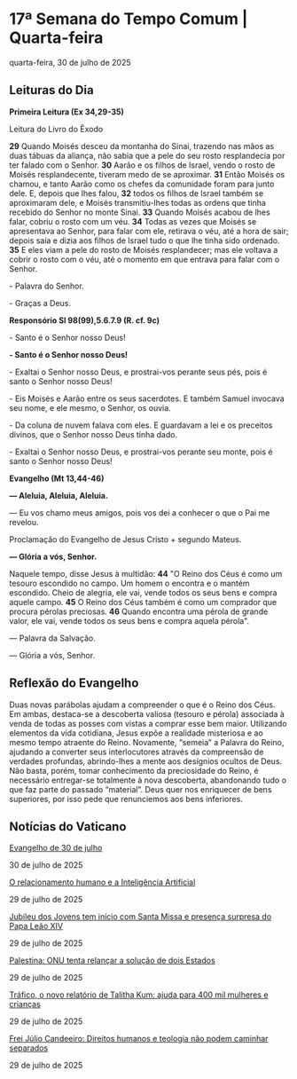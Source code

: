 
# 17ª Semana do Tempo Comum | Quarta-feira

quarta-feira, 30 de julho de 2025

## Leituras do Dia

**Primeira Leitura (Ex 34,29-35)**

Leitura do Livro do Êxodo

**29** Quando Moisés desceu da montanha do Sinai, trazendo nas mãos as duas tábuas da aliança, não sabia que a pele do seu rosto resplandecia por ter falado com o Senhor. **30** Aarão e os filhos de Israel, vendo o rosto de Moisés resplandecente, tiveram medo de se aproximar. **31** Então Moisés os chamou, e tanto Aarão como os chefes da comunidade foram para junto dele. E, depois que lhes falou, **32** todos os filhos de Israel também se aproximaram dele, e Moisés transmitiu-lhes todas as ordens que tinha recebido do Senhor no monte Sinai. **33** Quando Moisés acabou de lhes falar, cobriu o rosto com um véu. **34** Todas as vezes que Moisés se apresentava ao Senhor, para falar com ele, retirava o véu, até a hora de sair; depois saía e dizia aos filhos de Israel tudo o que lhe tinha sido ordenado. **35** E eles viam a pele do rosto de Moisés resplandecer; mas ele voltava a cobrir o rosto com o véu, até o momento em que entrava para falar com o Senhor.

\- Palavra do Senhor.

\- Graças a Deus.

**Responsório Sl 98(99),5.6.7.9 (R. cf. 9c)**

\- Santo é o Senhor nosso Deus!

**\- Santo é o Senhor nosso Deus!**

\- Exaltai o Senhor nosso Deus, e prostrai-vos perante seus pés, pois é santo o Senhor nosso Deus! 

\- Eis Moisés e Aarão entre os seus sacerdotes. E também Samuel invocava seu nome, e ele mesmo, o Senhor, os ouvia. 

\- Da coluna de nuvem falava com eles. E guardavam a lei e os preceitos divinos, que o Senhor nosso Deus tinha dado. 

\- Exaltai o Senhor nosso Deus, e prostrai-vos perante seu monte, pois é santo o Senhor nosso Deus! 

**Evangelho (Mt 13,44-46)**

**— Aleluia, Aleluia, Aleluia.**

— Eu vos chamo meus amigos, pois vos dei a conhecer o que o Pai me revelou.

Proclamação do Evangelho de Jesus Cristo + segundo Mateus.

 **— Glória a vós, Senhor.**

Naquele tempo, disse Jesus à multidão: **44** "O Reino dos Céus é como um tesouro escondido no campo. Um homem o encontra e o mantém escondido. Cheio de alegria, ele vai, vende todos os seus bens e compra aquele campo. **45** O Reino dos Céus também é como um comprador que procura pérolas preciosas. **46** Quando encontra uma pérola de grande valor, ele vai, vende todos os seus bens e compra aquela pérola".

 — Palavra da Salvação.

 — Glória a vós, Senhor.

## Reflexão do Evangelho

 Duas novas parábolas ajudam a compreender o que é o Reino dos Céus. Em ambas, destaca-se a descoberta valiosa (tesouro e pérola) associada à venda de todas as posses com vistas a comprar esse bem maior. Utilizando elementos da vida cotidiana, Jesus expõe a realidade misteriosa e ao mesmo tempo atraente do Reino. Novamente, “semeia” a Palavra do Reino, ajudando a converter seus interlocutores através da compreensão de verdades profundas, abrindo-lhes a mente aos desígnios ocultos de Deus. Não basta, porém, tomar conhecimento da preciosidade do Reino, é necessário entregar-se totalmente à nova descoberta, abandonando tudo o que faz parte do passado “material”. Deus quer nos enriquecer de bens superiores, por isso pede que renunciemos aos bens inferiores.

## Notícias do Vaticano

[Evangelho de 30 de julho](https://www.vaticannews.va/pt/igreja/news/2025-07/evangelho-30-julho-2025-dom-mario-spaki.html) 

30 de julho de 2025

[O relacionamento humano e a Inteligência Artificial](https://www.vaticannews.va/pt/mundo/news/2025-07/relacionamento-humano-inteligencia-artificial.html) 

29 de julho de 2025

[Jubileu dos Jovens tem início com Santa Missa e presença surpresa do Papa Leão XIV](https://www.vaticannews.va/pt/vaticano/news/2025-07/jubileu-dos-jovens-tem-inicio-com-santa-missa-na-praca-sao-pedro.html) 

29 de julho de 2025

[Palestina: ONU tenta relançar a solução de dois Estados](https://www.vaticannews.va/pt/mundo/news/2025-07/palestina-estado-onu-israel-estados-unidos.html) 

29 de julho de 2025

[Tráfico, o novo relatório de Talitha Kum: ajuda para 400 mil mulheres e crianças](https://www.vaticannews.va/pt/igreja/news/2025-07/trafico-novo-relatorio-talitha-kum-ajuda-400-mil-mulheres.html) 

29 de julho de 2025

[Frei Júlio Candeeiro: Direitos humanos e teologia não podem caminhar separados](https://www.vaticannews.va/pt/africa/news/2025-07/frei-julio-candeeiro-direitos-humanos-teologia-nunca-separados.html) 

29 de julho de 2025